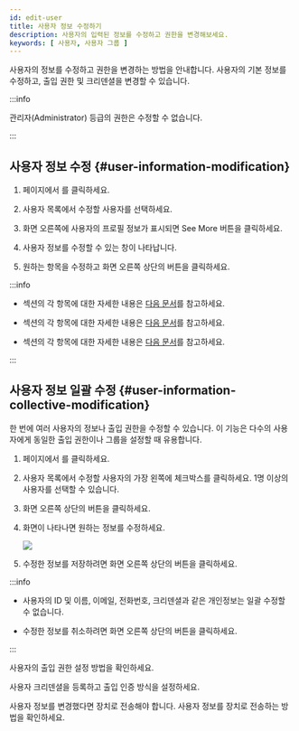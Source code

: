 ```yaml
---
id: edit-user
title: 사용자 정보 수정하기
description: 사용자의 입력된 정보를 수정하고 권한을 변경해보세요.
keywords: [ 사용자, 사용자 그룹 ]
---
```


사용자의 정보를 수정하고 권한을 변경하는 방법을 안내합니다. 사용자의 기본 정보를 수정하고, 출입 권한 및 크리덴셜을 변경할 수 있습니다.

:::info

관리자(Administrator) 등급의 권한은 수정할 수 없습니다.

:::

## 사용자 정보 수정 {#user-information-modification}

1. <Cmd sid='shell.header.launcher' /> 페이지에서 <Cmd sid='shell.header.user' />를 클릭하세요. 

1. 사용자 목록에서 수정할 사용자를 선택하세요.

1. 화면 오른쪽에 사용자의 프로필 정보가 표시되면 <Cmd>See More</Cmd> 버튼을 클릭하세요.

1. 사용자 정보를 수정할 수 있는 창이 나타납니다.

1. 원하는 항목을 수정하고 화면 오른쪽 상단의 <Cmd sid='common.save' /> 버튼을 클릭하세요.

:::info

* <Cmd sid='team.user.information' /> 섹션의 각 항목에 대한 자세한 내용은 [다음 문서](add-user-basic-info)를 참고하세요.

* <Cmd sid='team.user.permission.title' /> 섹션의 각 항목에 대한 자세한 내용은 [다음 문서](set-permission)를 참고하세요.

* <Cmd sid='team.user.credential.title' /> 섹션의 각 항목에 대한 자세한 내용은 [다음 문서](enroll-credential)를 참고하세요.

:::

## 사용자 정보 일괄 수정 {#user-information-collective-modification}

한 번에 여러 사용자의 정보나 출입 권한을 수정할 수 있습니다. 이 기능은 다수의 사용자에게 동일한 출입 권한이나 그룹을 설정할 때 유용합니다.

1. <Cmd sid='shell.header.launcher' /> 페이지에서 <Cmd sid='shell.header.user' />를 클릭하세요. 

1. 사용자 목록에서 수정할 사용자의 가장 왼쪽에 체크박스를 클릭하세요. 1명 이상의 사용자를 선택할 수 있습니다.

1. 화면 오른쪽 상단의 <Cmd sid='common.batchEdit' /> 버튼을 클릭하세요.

1. <Cmd sid='common.batchEdit' /> 화면이 나타나면 원하는 정보를 수정하세요.

    <Image src='/img/biostarx-edit-user-batch-edit.png' />

1. 수정한 정보를 저장하려면 화면 오른쪽 상단의 <Cmd sid='common.save' /> 버튼을 클릭하세요.

:::info

* 사용자의 ID 및 이름, 이메일, 전화번호, 크리덴셜과 같은 개인정보는 일괄 수정할 수 없습니다.

* 수정한 정보를 취소하려면 화면 오른쪽 상단의 <Cmd sid='common.cancel' /> 버튼을 클릭하세요.

:::

<NextStep>
<NextItem to='set-permission'>

사용자의 출입 권한 설정 방법을 확인하세요.

</NextItem>
<NextItem to='enroll-credential'>

사용자 크리덴셜을 등록하고 출입 인증 방식을 설정하세요.

</NextItem>
<NextItem to='transfer-user-info-to-device'>

사용자 정보를 변경했다면 장치로 전송해야 합니다. 사용자 정보를 장치로 전송하는 방법을 확인하세요.

</NextItem>
</NextStep>